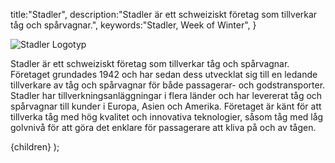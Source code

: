 
  title:"Stadler",
  description:"Stadler är ett schweiziskt företag som tillverkar tåg och spårvagnar.",
  keywords:"Stadler, Week of Winter",
}

![Stadler Logotyp](/sponsors/stadler.png)

Stadler är ett schweiziskt företag som tillverkar tåg och spårvagnar. Företaget grundades 1942 och har sedan dess utvecklat sig till en ledande tillverkare av tåg och spårvagnar för både passagerar- och godstransporter. Stadler har tillverkningsanläggningar i flera länder och har levererat tåg och spårvagnar till kunder i Europa, Asien och Amerika. Företaget är känt för att tillverka tåg med hög kvalitet och innovativa teknologier, såsom tåg med låg golvnivå för att göra det enklare för passagerare att kliva på och av tågen.

  <Layout meta={meta}>{children}</Layout>
);
